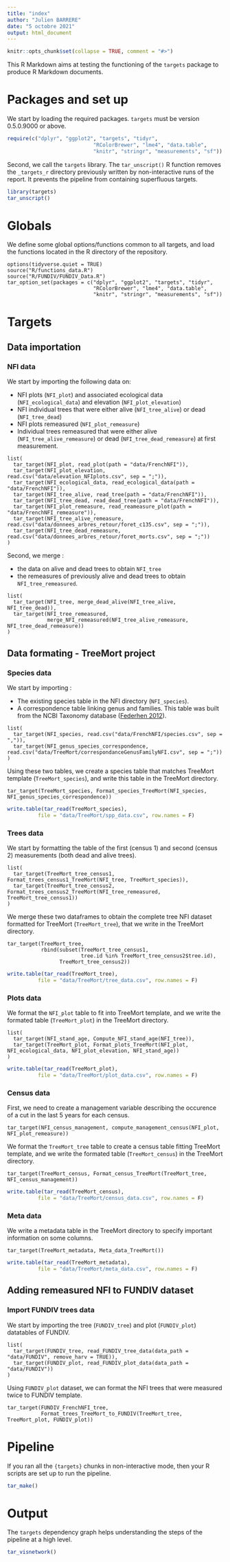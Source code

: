 ```yaml
---
title: "index"
author: "Julien BARRERE"
date: "5 octobre 2021"
output: html_document
---
```


```r
knitr::opts_chunk$set(collapse = TRUE, comment = "#>")
```

This R Markdown aims at testing the functioning of the `targets` package to produce R Markdown documents. 

# Packages and set up

We start by loading the required packages. `targets` must be version 0.5.0.9000 or above. 

```r
require(c("dplyr", "ggplot2", "targets", "tidyr", 
                            "RColorBrewer", "lme4", "data.table", 
                            "knitr", "stringr", "measurements", "sf"))
```

Second, we call the `targets` library. The `tar_unscript()` R function removes the `_targets_r` directory previously written by non-interactive runs of the report. It prevents the pipeline from containing superfluous targets.

```r
library(targets)
tar_unscript()
```

# Globals

We define some global options/functions common to all targets, and load the functions located in the R directory of the repository. 

```targets
options(tidyverse.quiet = TRUE)
source("R/functions_data.R")
source("R/FUNDIV/FUNDIV_Data.R")
tar_option_set(packages = c("dplyr", "ggplot2", "targets", "tidyr", 
                            "RColorBrewer", "lme4", "data.table", 
                            "knitr", "stringr", "measurements", "sf"))
```

# Targets

## Data importation

### NFI data

We start by importing the following data on: 

- NFI plots (`NFI_plot`) and associated ecological data (`NFI_ecological_data`) and elevation (`NFI_plot_elevation`)
- NFI individual trees that were either alive (`NFI_tree_alive`) or dead (`NFI_tree_dead`) 
- NFI plots remeasured (`NFI_plot_remeasure`) 
- Individual trees remeasured that were either alive  (`NFI_tree_alive_remeasure`) or dead (`NFI_tree_dead_remeasure`) at first measurement. 

```targets
list(
  tar_target(NFI_plot, read_plot(path = "data/FrenchNFI")), 
  tar_target(NFI_plot_elevation, read.csv("data/elevation_NFIplots.csv", sep = ";")),
  tar_target(NFI_ecological_data, read_ecological_data(path = "data/FrenchNFI")),
  tar_target(NFI_tree_alive, read_tree(path = "data/FrenchNFI")), 
  tar_target(NFI_tree_dead, read_dead_tree(path = "data/FrenchNFI")), 
  tar_target(NFI_plot_remeasure, read_reameasure_plot(path = "data/FrenchNFI_remeasure")), 
  tar_target(NFI_tree_alive_remeasure, read.csv("data/donnees_arbres_retour/foret_c135.csv", sep = ";")), 
  tar_target(NFI_tree_dead_remeasure, read.csv("data/donnees_arbres_retour/foret_morts.csv", sep = ";"))
)

```

Second, we merge : 

* the data on alive and dead trees to obtain `NFI_tree`
* the remeasures of previously alive and dead trees to obtain `NFI_tree_remeasured`.

```targets
list(
  tar_target(NFI_tree, merge_dead_alive(NFI_tree_alive, NFI_tree_dead)),
  tar_target(NFI_tree_remeasured, 
             merge_NFI_remeasured(NFI_tree_alive_remeasure, NFI_tree_dead_remeasure))
)
```


## Data formating - TreeMort project

### Species data

We start by importing :

* The existing species table in the NFI directory (`NFI_species`).
* A correspondence table linking genus and families. This table was built from the NCBI Taxonomy database ([Federhen 2012](https://doi.org/10.1093/nar/gkr1178)).

```targets
list(
  tar_target(NFI_species, read.csv("data/FrenchNFI/species.csv", sep = ",")), 
  tar_target(NFI_genus_species_correspondence, read.csv("data/TreeMort/correspondanceGenusFamilyNFI.csv", sep = ";"))
)
```

Using these two tables, we create a species table that matches TreeMort template (`TreeMort_species`), and write this table in the TreeMort directory. 

```targets
tar_target(TreeMort_species, Format_species_TreeMort(NFI_species, NFI_genus_species_correspondence))
```

```r
write.table(tar_read(TreeMort_species), 
          file = "data/TreeMort/spp_data.csv", row.names = F)
```



### Trees data

We start by formatting the table of the first (census 1) and second (census 2) measurements (both dead and alive trees).

```targets
list(
  tar_target(TreeMort_tree_census1, Format_trees_census1_TreeMort(NFI_tree, TreeMort_species)),
  tar_target(TreeMort_tree_census2, Format_trees_census2_TreeMort(NFI_tree_remeasured, TreeMort_tree_census1))
)
```

We merge these two dataframes to obtain the complete tree NFI dataset formatted for TreeMort (`TreeMort_tree`), that we write in the TreeMort directory. 

```targets
tar_target(TreeMort_tree, 
           rbind(subset(TreeMort_tree_census1, 
                        tree.id %in% TreeMort_tree_census2$tree.id),
                 TreeMort_tree_census2))
```

```r
write.table(tar_read(TreeMort_tree), 
          file = "data/TreeMort/tree_data.csv", row.names = F)
```

### Plots data

We format the `NFI_plot` table to fit into TreeMort template, and we write the formated table (`TreeMort_plot`) in the TreeMort directory.

```targets
list(
  tar_target(NFI_stand_age, Compute_NFI_stand_age(NFI_tree)), 
  tar_target(TreeMort_plot, Format_plots_TreeMort(NFI_plot, NFI_ecological_data, NFI_plot_elevation, NFI_stand_age))
)
```

```r
write.table(tar_read(TreeMort_plot), 
          file = "data/TreeMort/plot_data.csv", row.names = F)
```

### Census data

First, we need to create a management variable describing the occurence of a cut in the last 5 years for each census. 

```targets
tar_target(NFI_census_management, compute_management_census(NFI_plot, NFI_plot_remeasure))
```

We format the `TreeMort_tree` table to create a census table fitting TreeMort template, and we write the formated table (`TreeMort_census`) in the TreeMort directory.

```targets
tar_target(TreeMort_census, Format_census_TreeMort(TreeMort_tree, NFI_census_management))
```

```r
write.table(tar_read(TreeMort_census), 
          file = "data/TreeMort/census_data.csv", row.names = F)
```

### Meta data

We write a metadata table in the TreeMort directory to specify important information on some columns. 

```targets
tar_target(TreeMort_metadata, Meta_data_TreeMort())
```

```r
write.table(tar_read(TreeMort_metadata), 
          file = "data/TreeMort/meta_data.csv", row.names = F)
```

## Adding remeasured NFI to FUNDIV dataset

### Import FUNDIV trees data

We start by importing the tree (`FUNDIV_tree`) and plot (`FUNDIV_plot`) datatables of FUNDIV. 
```targets
list(
  tar_target(FUNDIV_tree, read_FUNDIV_tree_data(data_path = "data/FUNDIV", remove_harv = TRUE)), 
  tar_target(FUNDIV_plot, read_FUNDIV_plot_data(data_path = "data/FUNDIV"))
)
```


Using `FUNDIV_plot` dataset, we can format the NFI trees that were measured twice to FUNDIV template. 
```targets
tar_target(FUNDIV_FrenchNFI_tree, 
           Format_trees_TreeMort_to_FUNDIV(TreeMort_tree, TreeMort_plot, FUNDIV_plot))
```



# Pipeline

If you ran all the `{targets}` chunks in non-interactive mode, then your R scripts are set up to run the pipeline.

```r
tar_make()
```



# Output

The `targets` dependency graph helps understanding the steps of the pipeline at a high level.

```r
tar_visnetwork()
```


